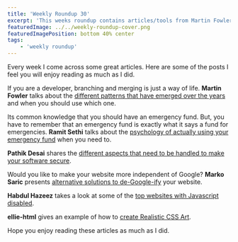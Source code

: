 ```yaml
---
title: 'Weekly Roundup 30'
excerpt: 'This weeks roundup contains articles/tools from Martin Fowler, Ramit Sethi, Pathik Desai, Marko Saric, Habdul Hazeez and ellie-html'
featuredImage: ../../weekly-roundup-cover.png
featuredImagePosition: bottom 40% center
tags:
    - 'weekly roundup'
---
```


Every week I come across some great articles. Here are some of the posts I feel you will enjoy reading as much as I did.

If you are a developer, branching and merging is just a way of life. **Martin Fowler** talks about the [different patterns that have emerged over the years](https://martinfowler.com/articles/branching-patterns.html) and when you should use which one.

Its common knowledge that you should have an emergency fund. But, you have to remember that an emergency fund is exactly what it says a fund for emergencies. **Ramit Sethi** talks about the [psychology of actually using your emergency fund](https://www.iwillteachyoutoberich.com/blog/how-to-build-an-emergency-fund/) when you need to.

**Pathik Desai** shares the [different aspects that need to be handled to make your software secure](https://dev.to/pathiknd/software-security-overview-3ldi).

Would you like to make your website more independent of Google? **Marko Saric** presents [alternative solutions to de-Google-ify](https://dev.to/markosaric/how-to-de-google-ify-your-website-4bfc) your website.

**Habdul Hazeez** takes a look at some of the [top websites with Javascript disabled](https://dev.to/ziizium/famous-websites-with-javascript-disabled-2ib1).

**ellie-html** gives an example of how to [create Realistic CSS Art](https://dev.to/elliehtml/realistic-css-art-hacks-27pk).

Hope you enjoy reading these articles as much as I did.
